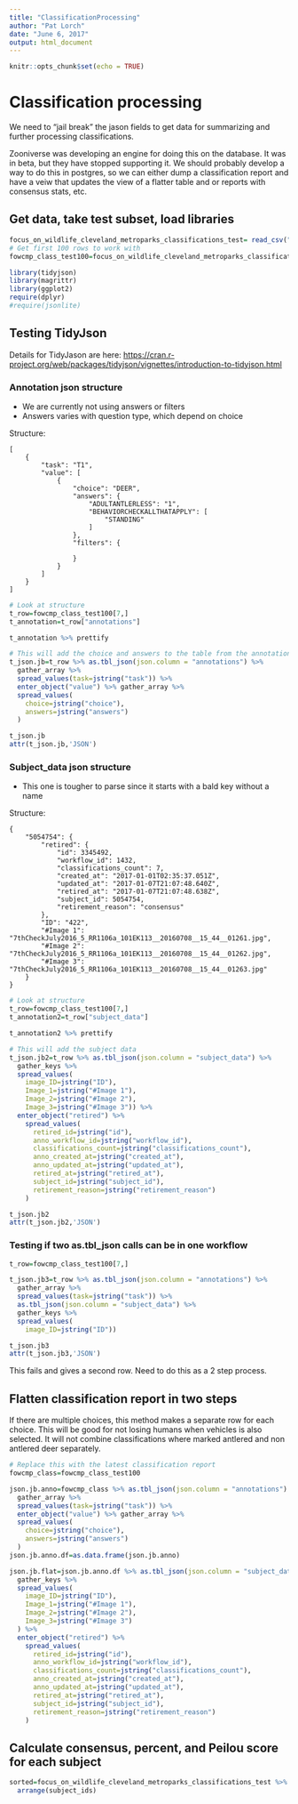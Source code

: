 ```yaml
---
title: "ClassificationProcessing"
author: "Pat Lorch"
date: "June 6, 2017"
output: html_document
---
```


```r
knitr::opts_chunk$set(echo = TRUE)
```

# Classification processing

We need to "jail break" the jason fields to get data for summarizing and further processing classifications.

Zooniverse was developing an engine for doing this on the database.  It was in beta, but they have stopped supporting it.  We should probably develop a way to do this in postgres, so we can either dump a classification report and have a veiw that updates the view of a flatter table and or reports with consensus stats, etc.

## Get data, take test subset, load libraries

```r
focus_on_wildlife_cleveland_metroparks_classifications_test= read_csv("~/GitHub/FocusOnWildlifeCMPScripts/focus-on-wildlife-cleveland-metroparks-classifications_test.csv")
# Get first 100 rows to work with
fowcmp_class_test100=focus_on_wildlife_cleveland_metroparks_classifications_test[1:100,]

library(tidyjson)
library(magrittr)
library(ggplot2)
require(dplyr)
#require(jsonlite)

```

## Testing TidyJson

Details for TidyJason are here:
<https://cran.r-project.org/web/packages/tidyjson/vignettes/introduction-to-tidyjson.html>

### Annotation json structure

* We are currently not using answers or filters
* Answers varies with question type, which depend on choice

Structure:
```
[
    {
        "task": "T1",
        "value": [
            {
                "choice": "DEER",
                "answers": {
                    "ADULTANTLERLESS": "1",
                    "BEHAVIORCHECKALLTHATAPPLY": [
                        "STANDING"
                    ]
                },
                "filters": {

                }
            }
        ]
    }
]
```

```r
# Look at structure
t_row=fowcmp_class_test100[7,]
t_annotation=t_row["annotations"]

t_annotation %>% prettify

# This will add the choice and answers to the table from the annotations field
t_json.jb=t_row %>% as.tbl_json(json.column = "annotations") %>%
  gather_array %>%
  spread_values(task=jstring("task")) %>%
  enter_object("value") %>% gather_array %>%
  spread_values(
    choice=jstring("choice"),
    answers=jstring("answers")
  )

t_json.jb
attr(t_json.jb,'JSON')
```

### Subject_data json structure

* This one is tougher to parse since it starts with a bald key without a name

Structure:
```
{
    "5054754": {
        "retired": {
            "id": 3345492,
            "workflow_id": 1432,
            "classifications_count": 7,
            "created_at": "2017-01-01T02:35:37.051Z",
            "updated_at": "2017-01-07T21:07:48.640Z",
            "retired_at": "2017-01-07T21:07:48.638Z",
            "subject_id": 5054754,
            "retirement_reason": "consensus"
        },
        "ID": "422",
        "#Image 1": "7thCheckJuly2016_5_RR1106a_101EK113__20160708__15_44__01261.jpg",
        "#Image 2": "7thCheckJuly2016_5_RR1106a_101EK113__20160708__15_44__01262.jpg",
        "#Image 3": "7thCheckJuly2016_5_RR1106a_101EK113__20160708__15_44__01263.jpg"
    }
}
```

```r
# Look at structure
t_row=fowcmp_class_test100[7,]
t_annotation2=t_row["subject_data"]

t_annotation2 %>% prettify

# This will add the subject data
t_json.jb2=t_row %>% as.tbl_json(json.column = "subject_data") %>%
  gather_keys %>%
  spread_values(
    image_ID=jstring("ID"),
    Image_1=jstring("#Image 1"),
    Image_2=jstring("#Image 2"),
    Image_3=jstring("#Image 3")) %>%
  enter_object("retired") %>%
    spread_values(
      retired_id=jstring("id"),
      anno_workflow_id=jstring("workflow_id"),
      classifications_count=jstring("classifications_count"),
      anno_created_at=jstring("created_at"),
      anno_updated_at=jstring("updated_at"),
      retired_at=jstring("retired_at"),
      subject_id=jstring("subject_id"),
      retirement_reason=jstring("retirement_reason")
    )

t_json.jb2
attr(t_json.jb2,'JSON')
```

### Testing if two as.tbl_json calls can be in one workflow

```r
t_row=fowcmp_class_test100[7,]

t_json.jb3=t_row %>% as.tbl_json(json.column = "annotations") %>%
  gather_array %>%
  spread_values(task=jstring("task")) %>%
  as.tbl_json(json.column = "subject_data") %>%
  gather_keys %>%
  spread_values(
    image_ID=jstring("ID"))

t_json.jb3
attr(t_json.jb3,'JSON')
```

This fails and gives a second row. Need to do this as a 2 step process.



## Flatten classification report in two steps

If there are multiple choices, this method makes a separate row for each choice.  This will be good for not losing humans when vehicles is also selected.  It will not combine classifications where marked antlered and non antlered deer separately.

```r
# Replace this with the latest classification report
fowcmp_class=fowcmp_class_test100

json.jb.anno=fowcmp_class %>% as.tbl_json(json.column = "annotations") %>%
  gather_array %>%
  spread_values(task=jstring("task")) %>%
  enter_object("value") %>% gather_array %>%
  spread_values(
    choice=jstring("choice"),
    answers=jstring("answers")
  )
json.jb.anno.df=as.data.frame(json.jb.anno)

json.jb.flat=json.jb.anno.df %>% as.tbl_json(json.column = "subject_data") %>%
  gather_keys %>%
  spread_values(
    image_ID=jstring("ID"),
    Image_1=jstring("#Image 1"),
    Image_2=jstring("#Image 2"),
    Image_3=jstring("#Image 3")
  ) %>%
  enter_object("retired") %>%
    spread_values(
      retired_id=jstring("id"),
      anno_workflow_id=jstring("workflow_id"),
      classifications_count=jstring("classifications_count"),
      anno_created_at=jstring("created_at"),
      anno_updated_at=jstring("updated_at"),
      retired_at=jstring("retired_at"),
      subject_id=jstring("subject_id"),
      retirement_reason=jstring("retirement_reason")
    )

```

## Calculate consensus, percent, and Peilou score for each subject

```r
sorted=focus_on_wildlife_cleveland_metroparks_classifications_test %>%
  arrange(subject_ids)
  
```

